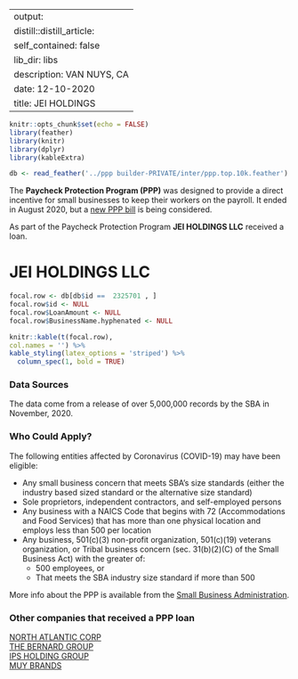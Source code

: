 
---
output:
  distill::distill_article:
    self_contained: false
    lib_dir: libs
description: VAN NUYS, CA 
date: 12-10-2020
title: JEI HOLDINGS 
---




```r
knitr::opts_chunk$set(echo = FALSE)
library(feather)
library(knitr)
library(dplyr)
library(kableExtra)

db <- read_feather('../ppp builder-PRIVATE/inter/ppp.top.10k.feather')

```



The **Paycheck Protection Program (PPP)** was designed to provide a direct incentive for small businesses to keep their workers on the payroll. It ended in August 2020, but a [new PPP bill](https://thehill.com/policy/finance/529092-bipartisan-support-for-new-ppp-loans-gains-momentum-in-congress) is being considered.

As part of the Paycheck Protection Program **JEI HOLDINGS LLC** received a loan.


# JEI HOLDINGS LLC 

```r
focal.row <- db[db$id ==  2325701 , ]
focal.row$id <- NULL
focal.row$LoanAmount <- NULL
focal.row$BusinessName.hyphenated <- NULL

knitr::kable(t(focal.row), 
col.names = '') %>%
kable_styling(latex_options = 'striped') %>%
  column_spec(1, bold = TRUE)


```

### Data Sources

The data come from a release of over 5,000,000 records by the SBA in November, 2020.


### Who Could Apply?

The following entities affected by Coronavirus (COVID-19) may have been eligible:

+ Any small business concern that meets SBA’s size standards (either the industry based sized standard or the alternative size standard)
+ Sole proprietors, independent contractors, and self-employed persons
+ Any business with a NAICS Code that begins with 72 (Accommodations and Food Services) that has more than one physical location and employs less than 500 per location
+ Any business, 501(c)(3) non-profit organization, 501(c)(19) veterans organization, or Tribal business concern (sec. 31(b)(2)(C) of the Small Business Act) with the greater of:
  + 500 employees, or 
  + That meets the SBA industry size standard if more than 500


More info about the PPP is available from the [Small Business Administration](https://www.sba.gov/funding-programs/loans/coronavirus-relief-options/paycheck-protection-program).

 
### Other companies that received a PPP loan 
   
 [NORTH ATLANTIC CORP](/Paycheck-Protection-Program/3377418-NORTH-ATLANTIC-CORP) <br> [THE BERNARD GROUP](/Paycheck-Protection-Program/4586674-THE-BERNARD-GROUP) <br> [IPS HOLDING GROUP](/Paycheck-Protection-Program/2191942-IPS-HOLDING-GROUP) <br> [MUY BRANDS](/Paycheck-Protection-Program/3258254-MUY-BRANDS) <br>